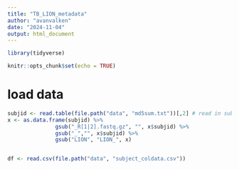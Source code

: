 ```yaml
---
title: "TB_LION_metadata"
author: "avanvalken"
date: "2024-11-04"
output: html_document
---
```


```r
library(tidyverse)

knitr::opts_chunk$set(echo = TRUE)
```

# load data
```r
subjid <- read.table(file.path("data", "md5sum.txt"))[,2] # read in subjid names
x <- as.data.frame(subjid) %>% 
               gsub("_R[1|2].fastq.gz", "", x$subjid) %>% 
               gsub("_","", x$subjid) %>%  
               gsub("LION", "LION_", x)


df <- read.csv(file.path("data", "subject_coldata.csv"))



```

 
 
 
 
 
 
 
 
 
 
 
 
 
 